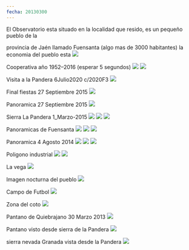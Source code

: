 ```yaml
---
fecha: 20130300
---
```


El Observatorio esta situado en la localidad que resido, es un pequeño pueblo de la

provincia de Jaén llamado Fuensanta (algo mas de 3000 habitantes) la economia del pueblo esta
<img src="https://astroccd.files.wordpress.com/2013/03/entradarr.jpg" />

Cooperativa año 1952–2016 (esperar 5 segundos)
<img src="https://astroccd.files.wordpress.com/2020/07/pandera2jpg.jpg" />
<img src="https://astroccd.files.wordpress.com/2020/07/pandera.jpg" />

Visita a la Pandera 6Julio2020 c/2020F3
<img src="https://astroccd.files.wordpress.com/2013/03/fotos-cooperativa-005.gif" />

Final fiestas 27 Septiembre 2015
<img src="https://astroccd.files.wordpress.com/2013/03/mosaico-fiesta-pueblo-27sep2015_re1.jpg" />

Panoramica 27 Septiembre 2015
<img src="https://astroccd.files.wordpress.com/2013/03/panoramica-2-re.jpg" />

Sierra La Pandera 1_Marzo-2015
<img src="https://astroccd.files.wordpress.com/2013/03/cima-pandera.jpg" />
<img src="https://astroccd.files.wordpress.com/2013/03/pantano-1marzo2015.jpg" />
<img src="https://astroccd.files.wordpress.com/2013/03/sierraa-nevadapanoramica_marzo_20115.jpg" />

Panoramicas de Fuensanta
<img src="https://astroccd.files.wordpress.com/2013/03/fuensanta.jpg" />
<img src="https://astroccd.files.wordpress.com/2013/03/panoramica4agosto2014.jpg" />
<img src="https://astroccd.files.wordpress.com/2013/03/sierrar-copia.jpg" />

Panoramica 4 Agosto 2014
<img src="https://astroccd.files.wordpress.com/2013/03/panoramica-pueblo-nevado-8-enero-2010.jpg" />
<img src="https://astroccd.files.wordpress.com/2013/03/panoramica-vega.jpg" />
<img src="https://astroccd.files.wordpress.com/2013/03/mosaico-pro-re.jpg" />

Poligono industrial
<img src="https://astroccd.files.wordpress.com/2013/03/poligono-amanecer.jpg" />
<img src="https://astroccd.files.wordpress.com/2013/03/poligono-industrialimg_1813.jpg" />

La vega
<img src="https://astroccd.files.wordpress.com/2013/03/vega-re-p3252261_1.jpg" />

Imagen nocturna del pueblo
<img src="https://astroccd.files.wordpress.com/2013/03/re-pro-img_1740_filtered.jpg" />

Campo de Futbol
<img src="https://astroccd.files.wordpress.com/2013/03/futbol.jpg" />

Zona del coto
<img src="https://astroccd.files.wordpress.com/2013/03/panorama-2.jpg" />

Pantano de Quiebrajano 30 Marzo 2013
<img src="https://astroccd.files.wordpress.com/2013/03/pantano-quiebrajano-30marzo-2013.jpg" />

Pantano visto desde sierra de la Pandera
<img src="https://astroccd.files.wordpress.com/2013/03/pantano-pandera.jpg" />

sierra nevada Granada vista desde la Pandera
<img src="https://astroccd.files.wordpress.com/2013/03/sierra-nevadapa.jpg" />